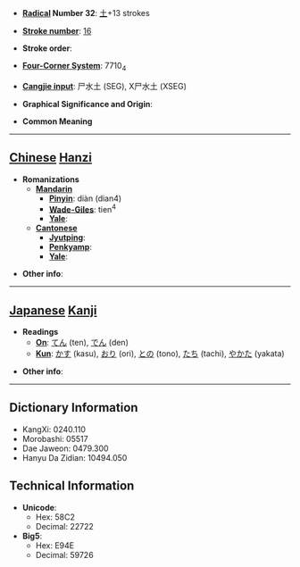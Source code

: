 * '''[[Wiktionary:Chinese radical index| Radical]] Number 32''': [[Wiktionary:Chinese radical index 土|土]]+13 strokes

* '''[[Wiktionary:Chinese total strokes index|Stroke number]]''': [[Wiktionary:Chinese total strokes index 16|16]]

* '''Stroke order''': 

* '''[[Wiktionary:Chinese four corner index|Four-Corner System]]''': 7710<sub>4</sub>

* '''[[Wiktionary:Chinese Cangjie index|Cangjie input]]''': 尸水土 (SEG), X尸水土 (XSEG)

* '''Graphical Significance and Origin''': 

* '''Common Meaning'''

----

== [[Chinese]] [[Hanzi]] ==

* '''Romanizations'''
** '''[[Mandarin]]'''
*** '''[[Pinyin]]''': diàn (dian4)
*** '''[[Wade-Giles]]''': tien<sup>4</sup>
*** '''[[Yale]]''': 
** '''[[Cantonese]]'''
*** '''[[Jyutping]]''':
*** '''[[Penkyamp]]''': 
*** '''[[Yale]]''': 

* '''Other info''': 

----

== [[Japanese]] [[Kanji]] ==

* '''Readings'''
** '''[[On]]''': [[てん]] (ten), [[でん]] (den)
** '''[[Kun]]''': [[かす]] (kasu), [[おり]] (ori), [[との]] (tono), [[たち]] (tachi), [[やかた]] (yakata)

* '''Other info''':  

----

== Dictionary Information ==

* KangXi: 0240.110
* Morobashi: 05517
* Dae Jaweon: 0479.300
* Hanyu Da Zidian: 10494.050

== Technical Information ==

* '''Unicode''':
** Hex: 58C2
** Decimal: 22722
* '''Big5''':
** Hex: E94E
** Decimal: 59726